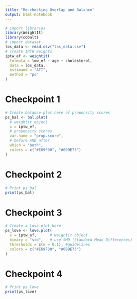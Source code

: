 ```yaml
---
title: "Re-checking Overlap and Balance"
output: html-notebook
---
```

```r
# import libraries
library(WeightIt)
library(cobalt)
# import dataset
los_data <- read.csv("los_data.csv")
# create IPTW weights
iptw_ef <- weightit(
  formula = low_ef ~ age + cholesterol,
  data = los_data, 
  estimand = "ATT",
  method = "ps"
)
```
# Checkpoint 1
```r
# Create balance plot here of propensity scores
ps_bal <- bal.plot(
  # weightit object
  x = iptw_ef, 
  # propensity scores
  var.name = "prop.score",
  # before AND after
  which = "both", 
  colors = c("#E69F00", "#009E73")
)

```
# Checkpoint 2
```r
# Print ps_bal
print(ps_bal)
```
# Checkpoint 3
```r
# Create a Love plot here
ps_love <- love.plot(
  x = iptw_ef,      # weightit object
  binary = "std",   # use SMD (Standard Mean Differences)
  thresholds = c(m = 0.1), #guidelines
  colors = c("#E69F00", "#009E73")
)
```
# Checkpoint 4
```r
# Print ps_love
print(ps_love)
```